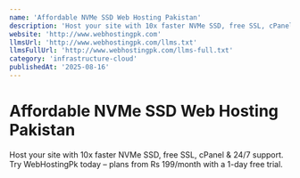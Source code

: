 ```yaml
---
name: 'Affordable NVMe SSD Web Hosting Pakistan'
description: 'Host your site with 10x faster NVMe SSD, free SSL, cPanel & 24/7 support. Try WebHostingPk today – plans from Rs 199/month with a 1-day free trial.'
website: 'http://www.webhostingpk.com'
llmsUrl: 'http://www.webhostingpk.com/llms.txt'
llmsFullUrl: 'http://www.webhostingpk.com/llms-full.txt'
category: 'infrastructure-cloud'
publishedAt: '2025-08-16'
---
```


# Affordable NVMe SSD Web Hosting Pakistan

Host your site with 10x faster NVMe SSD, free SSL, cPanel & 24/7 support. Try WebHostingPk today – plans from Rs 199/month with a 1-day free trial.
